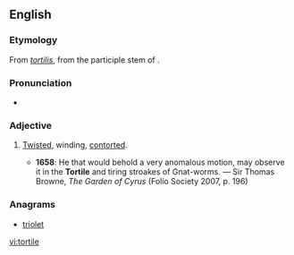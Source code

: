 ==English==

===Etymology===
From {{etyl|la|en}} ''[[tortilis]]'', from the participle stem of {{term|torqueo|torqueō|twist, turn|lang=la}}.

===Pronunciation===
* {{IPA|/ˈtɔːtaɪl/}}

===Adjective===
{{en-adj}}

# {{context|rare|lang=en}} [[twisted|Twisted]], winding, [[contorted]].
#* '''1658''': He that would behold a very anomalous motion, may observe it in the '''Tortile''' and tiring stroakes of Gnat-worms. — Sir Thomas Browne, ''The Garden of Cyrus'' (Folio Society 2007, p. 196)

===Anagrams===
* [[triolet#English|triolet]]

[[vi:tortile]]